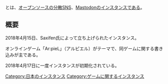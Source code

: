 {{DISPLAYTITLE:Ar:pidoN}}
{{Infobox instance
| Name = {{Ruby|Ar:pidoN|アルピドン}}
<!--| Image = -->
| Domain = https://arpidon.space
| Admin = [https://arpidon.space/@saxifen Saxifen]
| Country = 日本
| Start = 2018年4月15日
|End=2018年12月30日}}{{Ruby|Ar:pidoN|アルピドン}}とは、[[オープンソース]]の[[分散SNS]]、[[Mastodon]]の[[インスタンス]]である。

==概要==
2018年4月15日、Saxifen氏によって立ち上げられたインスタンス。

オンラインゲーム「Ar:pieL」（アルピエル）がテーマで、同ゲームに関する書き込みが主である。

2018年4月17日に一度インスタンスが初期化されている。

[[Category:日本のインスタンス]]
[[Category:ゲームに関するインスタンス]]